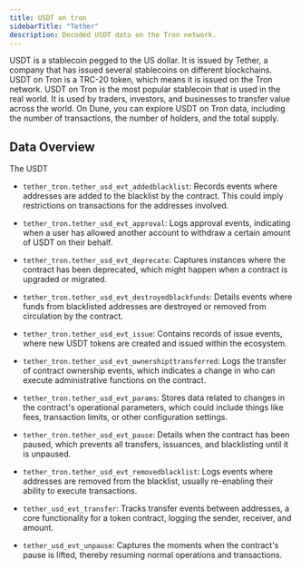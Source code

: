 ```yaml
---
title: USDT on tron
sidebarTitle: "Tether"
description: Decoded USDT data on the Tron network.
---
```


USDT is a stablecoin pegged to the US dollar. It is issued by Tether, a company that has issued several stablecoins on different blockchains. USDT on Tron is a TRC-20 token, which means it is issued on the Tron network. USDT on Tron is the most popular stablecoin that is used in the real world. It is used by traders, investors, and businesses to transfer value across the world. On Dune, you can explore USDT on Tron data, including the number of transactions, the number of holders, and the total supply.

## Data Overview

The USDT 

- `tether_tron.tether_usd_evt_addedblacklist`: Records events where addresses are added to the blacklist by the contract. This could imply restrictions on transactions for the addresses involved.

- `tether_tron.tether_usd_evt_approval`: Logs approval events, indicating when a user has allowed another account to withdraw a certain amount of USDT on their behalf.

- `tether_tron.tether_usd_evt_deprecate`: Captures instances where the contract has been deprecated, which might happen when a contract is upgraded or migrated.

- `tether_tron.tether_usd_evt_destroyedblackfunds`: Details events where funds from blacklisted addresses are destroyed or removed from circulation by the contract.

- `tether_tron.tether_usd_evt_issue`: Contains records of issue events, where new USDT tokens are created and issued within the ecosystem.

- `tether_tron.tether_usd_evt_ownershipttransferred`: Logs the transfer of contract ownership events, which indicates a change in who can execute administrative functions on the contract.

- `tether_tron.tether_usd_evt_params`: Stores data related to changes in the contract's operational parameters, which could include things like fees, transaction limits, or other configuration settings.

- `tether_tron.tether_usd_evt_pause`: Details when the contract has been paused, which prevents all transfers, issuances, and blacklisting until it is unpaused.

- `tether_tron.tether_usd_evt_removedblacklist`: Logs events where addresses are removed from the blacklist, usually re-enabling their ability to execute transactions.

- `tether_usd_evt_transfer`: Tracks transfer events between addresses, a core functionality for a token contract, logging the sender, receiver, and amount.

- `tether_usd_evt_unpause`: Captures the moments when the contract's pause is lifted, thereby resuming normal operations and transactions.

